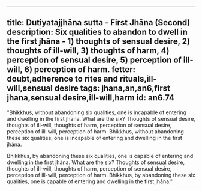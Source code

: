 ---
title: Dutiyatajjhāna sutta - First Jhāna (Second)
description: Six qualities to abandon to dwell in the first jhāna - 1) thoughts of sensual desire, 2) thoughts of ill-will, 3) thoughts of harm, 4) perception of sensual desire, 5) perception of ill-will, 6) perception of harm.
fetter: doubt,adherence to rites and rituals,ill-will,sensual desire
tags: jhana,an,an6,first jhana,sensual desire,ill-will,harm
id: an6.74
----

"Bhikkhus, without abandoning six qualities, one is incapable of entering and dwelling in the first jhāna. What are the six? Thoughts of sensual desire, thoughts of ill-will, thoughts of harm, perception of sensual desire, perception of ill-will, perception of harm. Bhikkhus, without abandoning these six qualities, one is incapable of entering and dwelling in the first jhāna.

Bhikkhus, by abandoning these six qualities, one is capable of entering and dwelling in the first jhāna. What are the six? Thoughts of sensual desire, thoughts of ill-will, thoughts of harm, perception of sensual desire, perception of ill-will, perception of harm. Bhikkhus, by abandoning these six qualities, one is capable of entering and dwelling in the first jhāna."
